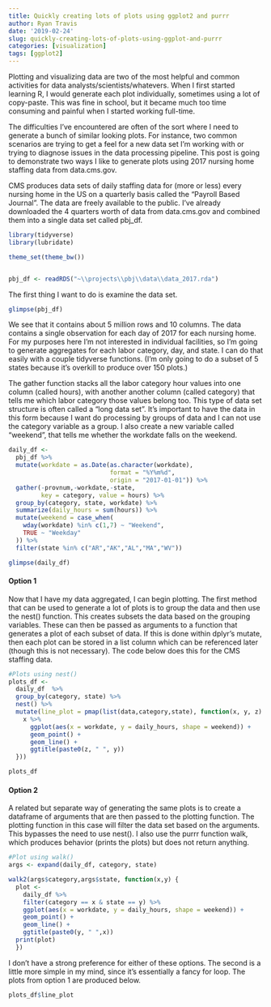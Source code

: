 ```yaml
---
title: Quickly creating lots of plots using ggplot2 and purrr
author: Ryan Travis
date: '2019-02-24'
slug: quickly-creating-lots-of-plots-using-ggplot-and-purrr
categories: [visualization]
tags: [ggplot2]
---
```


Plotting and visualizing data are two of the most helpful and common activities for data analysts/scientists/whatevers. When I first started learning R, I would generate each plot individually, sometimes using a lot of copy-paste. This was fine in school, but it became much too time consuming and painful when I started working full-time. 

The difficulties I've encountered are often of the sort where I need to generate a bunch of similar looking plots. For instance, two common scenarios are trying to get a feel for a new data set I'm working with or trying to diagnose issues in the data processing pipeline. This post is going to demonstrate two ways I like to generate plots using 2017 nursing home staffing data from data.cms.gov.

CMS produces data sets of daily staffing data for (more or less) every nursing home in the US on a quarterly basis called the "Payroll Based Journal". The data are freely available to the public. I've already downloaded the 4 quarters worth of data from data.cms.gov and combined them into a single data set called pbj_df.

```r
library(tidyverse)
library(lubridate)

theme_set(theme_bw())


pbj_df <- readRDS("~\\projects\\pbj\\data\\data_2017.rda")

```

The first thing I want to do is examine the data set. 
```r
glimpse(pbj_df)
```

We see that it contains about 5 million rows and 10 columns. The data contains a single observation for each day of 2017 for each nursing home. For my purposes here I'm not interested in individual facilities, so I'm going to generate aggregates for each labor category, day, and state. I can do that easily with a couple tidyverse functions. (I'm only going to do a subset of 5 states because it's overkill to produce over 150 plots.)

The gather function stacks all the labor category hour values into one column (called hours), with another another column (called category) that tells me which labor category those values belong too. This type of data set structure is often called a "long data set". It's important to have the data in this form because I want do processing by groups of data and I can not use the category variable as a group. I also create a new variable called "weekend", that tells me whether the workdate falls on the weekend.

```r
daily_df <-
  pbj_df %>%
  mutate(workdate = as.Date(as.character(workdate), 
                            format = "%Y%m%d",
                            origin = "2017-01-01")) %>%
  gather(-provnum,-workdate,-state,
         key = category, value = hours) %>%
  group_by(category, state, workdate) %>%
  summarize(daily_hours = sum(hours)) %>%
  mutate(weekend = case_when(
    wday(workdate) %in% c(1,7) ~ "Weekend",
    TRUE ~ "Weekday"
  )) %>%
  filter(state %in% c("AR","AK","AL","MA","WV"))

glimpse(daily_df)
```

#### Option 1

Now that I have my data aggregated, I can begin plotting. The first method that can be used to generate a lot of plots is to group the data and then use the nest() function. This creates subsets the data based on the grouping variables. These can then be passed as arguments to a function that generates a plot of each subset of data. If this is done within dplyr's mutate, then each plot can be stored in a list column which can be referenced later (though this is not necessary). The code below does this for the CMS staffing data.

```r
#Plots using nest()
plots_df <-
  daily_df  %>%
  group_by(category, state) %>%
  nest() %>%
  mutate(line_plot = pmap(list(data,category,state), function(x, y, z) {
    x %>%
      ggplot(aes(x = workdate, y = daily_hours, shape = weekend)) +
      geom_point() +
      geom_line() +
      ggtitle(paste0(z, " ", y))
  }))

plots_df
```

#### Option 2

A related but separate way of generating the same plots is to create a dataframe of arguments that are then passed to the plotting function. The plotting function in this case will filter the data set based on the arguments. This bypasses the need to use nest(). I also use the purrr function walk, which produces behavior (prints the plots) but does not return anything. 

```r
#Plot using walk()
args <- expand(daily_df, category, state)

walk2(args$category,args$state, function(x,y) {
  plot <-
    daily_df %>%
    filter(category == x & state == y) %>%
    ggplot(aes(x = workdate, y = daily_hours, shape = weekend)) +
    geom_point() +
    geom_line() +
    ggtitle(paste0(y, " ",x))
  print(plot)
  })

```

I don't have a strong preference for either of these options. The second is a little more simple in my mind, since it's essentially a fancy for loop. The plots from option 1 are produced below.

```r
plots_df$line_plot
```